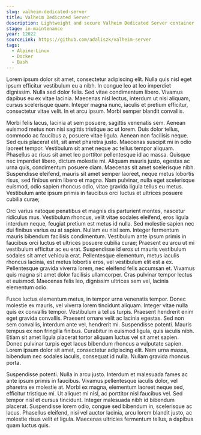 ```yaml
---
slug: valheim-dedicated-server
title: Valheim Dedicated Server
description: Lightweight and secure Valheim Dedicated Server container with Kubernetes, Helm, and Prometheus support.
stage: in-maintenance
year: 12022
sourceLink: https://github.com/adaliszk/valheim-server
tags:
  - Alpine-Linux
  - Docker
  - Bash
---
```


Lorem ipsum dolor sit amet, consectetur adipiscing elit. Nulla quis nisl eget ipsum efficitur vestibulum eu a nibh. In congue leo at leo imperdiet dignissim. Nulla sed dolor felis. Sed vitae condimentum libero. Vivamus dapibus eu ex vitae lacinia. Maecenas nisl lectus, interdum ut nisi aliquam, cursus scelerisque quam. Integer magna nunc, iaculis et pretium efficitur, consectetur vitae velit. In et arcu ipsum. Morbi semper blandit convallis.

Morbi felis lacus, lacinia at sem posuere, sagittis venenatis sem. Aenean euismod metus non nisi sagittis tristique ac ut lorem. Duis dolor tellus, commodo ac faucibus a, posuere vitae ligula. Aenean non facilisis neque. Sed quis placerat elit, sit amet pharetra justo. Maecenas suscipit mi in odio laoreet tempor. Vestibulum sit amet neque ac tellus tempor aliquam. Phasellus ac risus sit amet leo porttitor pellentesque id ac massa. Quisque nec imperdiet libero, dictum molestie mi. Aliquam mauris justo, egestas ac urna quis, condimentum posuere diam. Maecenas sit amet scelerisque nibh. Suspendisse eleifend, mauris sit amet semper laoreet, neque metus lobortis risus, sed finibus enim libero et magna. Nam pulvinar, nulla eget scelerisque euismod, odio sapien rhoncus odio, vitae gravida ligula tellus eu metus. Vestibulum ante ipsum primis in faucibus orci luctus et ultrices posuere cubilia curae;

Orci varius natoque penatibus et magnis dis parturient montes, nascetur ridiculus mus. Vestibulum rhoncus, velit vitae sodales eleifend, eros ligula interdum neque, feugiat pretium est metus id nulla. Sed molestie sapien nec dui finibus varius eu at sapien. Nullam eu nisl sem. Integer fermentum mauris bibendum facilisis condimentum. Vestibulum ante ipsum primis in faucibus orci luctus et ultrices posuere cubilia curae; Praesent eu arcu ut mi vestibulum efficitur ac eu erat. Suspendisse id eros ut mauris vestibulum sodales sit amet vehicula erat. Pellentesque elementum, metus iaculis rhoncus lacinia, est metus lobortis eros, vel vestibulum elit est a ex. Pellentesque gravida viverra lorem, nec eleifend felis accumsan et. Vivamus quis magna sit amet dolor facilisis ullamcorper. Cras pulvinar tempor lectus et euismod. Maecenas felis leo, dignissim ultrices sem vel, lacinia elementum odio.

Fusce luctus elementum metus, in tempor urna venenatis tempor. Donec molestie ex mauris, vel viverra lorem tincidunt aliquam. Integer vitae nulla quis ex convallis tempor. Vestibulum a tellus turpis. Praesent hendrerit enim eget gravida convallis. Praesent ornare velit ac lacinia egestas. Sed non sem convallis, interdum ante vel, hendrerit mi. Suspendisse potenti. Mauris tempus ex non fringilla finibus. Curabitur in euismod ligula, quis iaculis nibh. Etiam sit amet ligula placerat tortor aliquam luctus vel sit amet sapien. Donec pulvinar turpis eget lacus bibendum rhoncus a vulputate sapien. Lorem ipsum dolor sit amet, consectetur adipiscing elit. Nam urna massa, bibendum nec sodales iaculis, consequat id nulla. Nullam gravida rhoncus porta.

Suspendisse potenti. Nulla in arcu justo. Interdum et malesuada fames ac ante ipsum primis in faucibus. Vivamus pellentesque iaculis dolor, vel pharetra ex molestie at. Morbi ex magna, elementum laoreet neque sed, efficitur tristique mi. Ut aliquet mi nisl, ac porttitor nisl faucibus vel. Sed tempor nisl et cursus tincidunt. Integer malesuada nibh id bibendum placerat. Suspendisse lorem odio, congue sed bibendum in, scelerisque ac lacus. Phasellus eleifend, nisi vel auctor lacinia, arcu lorem blandit justo, ac molestie risus velit et ligula. Maecenas ultricies fermentum tellus, a dapibus quam luctus quis.